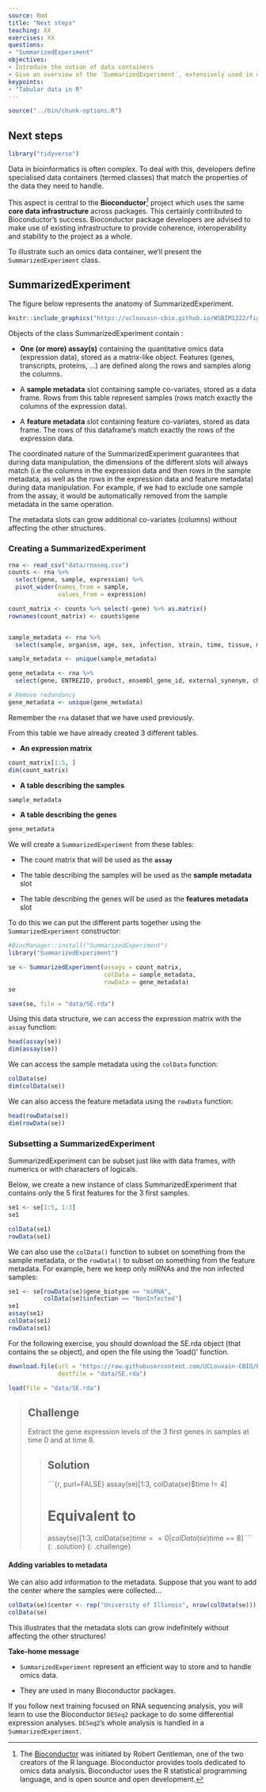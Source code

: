 ```yaml
---
source: Rmd
title: "Next steps"
teaching: XX
exercises: XX
questions:
- "SummarizedExperiment"
objectives:
- Introduce the notion of data containers
- Give an overview of the `SummarizedExperiment`, extensively used in omics analyses
keypoints:
- "Tabular data in R"
---
```


```r
source("../bin/chunk-options.R")
```

## Next steps

```r
library("tidyverse")
```

Data in bioinformatics is often complex.
To deal with this, developers define specialised
data containers (termed classes) that match the properties of the
data they need to handle.

This aspect is central to the **Bioconductor**[^Bioconductor] project which
uses the same **core data infrastructure** across packages. This certainly contributed
to Bioconductor's success. Bioconductor package developers are advised to make
use of existing infrastructure to provide coherence, interoperability and stability to
the project as a whole.


[^Bioconductor]:The [Bioconductor](http://www.bioconductor.org) was initiated by Robert Gentleman, one of the two creators of the R language. Bioconductor provides  tools dedicated to omics data analysis. Bioconductor uses the R statistical programming language, and is open source and open development.


To illustrate such an omics data container, we'll present the `SummarizedExperiment`
class.

## SummarizedExperiment

The figure below represents the anatomy of SummarizedExperiment.

```r
knitr::include_graphics("https://uclouvain-cbio.github.io/WSBIM1322/figs/SE.svg")
```


Objects of the class SummarizedExperiment contain :

- **One (or more) assay(s)** containing the quantitative omics data
  (expression data), stored as a matrix-like object. Features (genes,
  transcripts, proteins, ...) are defined along the rows and samples
  along the columns.

- A **sample metadata** slot containing sample co-variates, stored as a
  data frame. Rows from this table represent samples (rows match exactly the
  columns of the expression data).

- A **feature metadata** slot containing feature co-variates, stored as
  data frame. The rows of this dataframe's match exactly the rows of the
  expression data.

The coordinated nature of the SummarizedExperiment guarantees that
during data manipulation, the
dimensions of the different slots will always match (i.e the columns
in the expression data and then rows in the sample metadata, as well
as the rows in the expression data and feature metadata) during data
manipulation. For example, if we had to exclude one sample from the assay,
it would be automatically removed from the sample metadata in the same operation.

The metadata slots can grow additional co-variates
(columns) without affecting the other structures.



### Creating a SummarizedExperiment

```r
rna <- read_csv("data/rnaseq.csv")
counts <- rna %>%
  select(gene, sample, expression) %>%
  pivot_wider(names_from = sample,
              values_from = expression)

count_matrix <- counts %>% select(-gene) %>% as.matrix()
rownames(count_matrix) <- counts$gene


sample_metadata <- rna %>%
  select(sample, organism, age, sex, infection, strain, time, tissue, mouse)

sample_metadata <- unique(sample_metadata)

gene_metadata <- rna %>%
  select(gene, ENTREZID, product, ensembl_gene_id, external_synonym, chromosome_name, gene_biotype, phenotype_description, hsapiens_homolog_associated_gene_name)

# Remove redundancy
gene_metadata <- unique(gene_metadata)

```

Remember the `rna` dataset that we have used previously.

From this table we have already created 3 different tables.

- **An expression matrix**

```r
count_matrix[1:5, ]
dim(count_matrix)
```


- **A table describing the samples**

```r
sample_metadata
```

- **A table describing the genes**

```r
gene_metadata
```

We will create a `SummarizedExperiment` from these tables:

- The count matrix that will be used as the **`assay`**

- The table describing the samples will be used as the **sample metadata** slot

- The table describing the genes will be used as the **features metadata** slot

To do this we can put the different parts together using the
`SummarizedExperiment` constructor:

```r
#BiocManager::install("SummarizedExperiment")
library("SummarizedExperiment")
```

```r
se <- SummarizedExperiment(assays = count_matrix,
                           colData = sample_metadata,
                           rowData = gene_metadata)
se
```

```r
save(se, file = "data/SE.rda")
```

Using this data structure, we can access the expression matrix with
the `assay` function:


```r
head(assay(se))
dim(assay(se))
```

We can access the sample metadata using the `colData` function:

```r
colData(se)
dim(colData(se))
```

We can also access the feature metadata using the `rowData` function:

```r
head(rowData(se))
dim(rowData(se))
```


### Subsetting a SummarizedExperiment

SummarizedExperiment can be subset just like with data frames,
with numerics or with characters of logicals.

Below, we create a new instance of class SummarizedExperiment that contains only
the 5 first features for the 3 first samples.

```r
se1 <- se[1:5, 1:3]
se1
```

```r
colData(se1)
rowData(se1)
```


We can also use the `colData()` function to subset on something from the sample metadata, or the `rowData()` to subset on something from the feature metadata.
For example, here we keep only miRNAs and the non infected samples:

```r
se1 <- se[rowData(se)$gene_biotype == "miRNA",
          colData(se)$infection == "NonInfected"]
se1
assay(se1)
colData(se1)
rowData(se1)
```




For the following exercise, you should download the SE.rda object
(that contains the `se` object), and open the file using the
'load()' function.

```r
download.file(url = "https://raw.githubusercontent.com/UCLouvain-CBIO/bioinfo-training-01-intro-r/master/data/SE.rda",
              destfile = "data/SE.rda")

load(file = "data/SE.rda")
```

> ## Challenge
>
> Extract the gene expression levels of the 3 first genes in samples at time 0 and at time 8.
>
> > ## Solution
> >
> >
> > ```{r, purl=FALSE}
> > assay(se)[1:3, colData(se)$time != 4]
> >
> > # Equivalent to
> > assay(se)[1:3, colData(se)$time == 0 | colData(se)$time == 8]
> > ```
> {: .solution}
{: .challenge}

#### Adding variables to metadata

We can also add information to the metadata.
Suppose that you want to add the center where the samples were collected...

```r
colData(se)$center <- rep("University of Illinois", nrow(colData(se)))
colData(se)
```

This illustrates that the metadata slots can grow indefinitely without affecting
the other structures!



**Take-home message**


- `SummarizedExperiment` represent an efficient way to store and to handle omics data.

- They are used in many Bioconductor packages.

If you follow next training focused on RNA sequencing analysis, you will learn to
use the Bioconductor `DESeq2` package to do some differential expression analyses.
`DESeq2`'s whole analysis is handled in a `SummarizedExperiment`.
